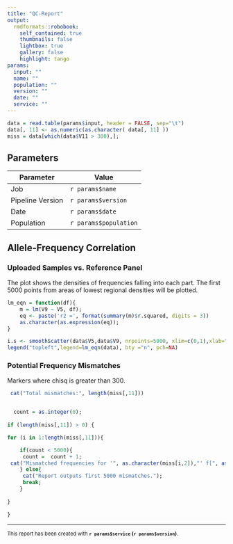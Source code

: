 ---
title: "QC-Report"
output:
  rmdformats::robobook:
    self_contained: true
    thumbnails: false
    lightbox: true
    gallery: false
    highlight: tango
params:
  input: ""
  name: ""
  population: ""
  version: ""
  date: ""
  service: ""
---


```{r echo=FALSE}
data = read.table(params$input, header = FALSE, sep="\t")
data[, 11] <- as.numeric(as.character( data[, 11] ))
miss = data[which(data$V11 > 300),];
```

## Parameters

| Parameter        | Value                       |
|------------------|-----------------------------|
| Job              | `r params$name`            |
| Pipeline Version | `r params$version`          |
| Date             | `r params$date`             |
| Population       | `r params$population    `   |

## Allele-Frequency Correlation


### Uploaded Samples vs. Reference Panel

The plot shows the densities of frequencies falling into each part. The first 5000 points from areas of lowest regional densities will be plotted.

```{r echo=FALSE}

lm_eqn = function(df){
    m = lm(V9 ~ V5, df);
    eq <- paste('r2 =', format(summary(m)$r.squared, digits = 3))
    as.character(as.expression(eq)); 
}

i.s <- smoothScatter(data$V5,data$V9, nrpoints=5000, xlim=c(0,1),xlab="Ref Allele Frequency (Uploaded Samples)", ylab="Ref Allele Frequency (Reference Panel)",useRaster=TRUE)
legend("topleft",legend=lm_eqn(data), bty ="n", pch=NA)

```

### Potential Frequency Mismatches

Markers where chisq is greater than 300. 

```{r echo=FALSE}

 cat("Total mismatches:", length(miss[,11]))


  count = as.integer(0); 
  
if (length(miss[,11]) > 0) {

for (i in 1:length(miss[,11])){

    if(count < 5000){
     count =  count + 1; 
 cat("Mismatched frequencies for '", as.character(miss[i,2]),"' f[", as.character(miss[i,3]) ,",", as.character(miss[i,4]),"] = [",miss[i,5],",",miss[i,6],"] vs [", miss[i,9], ",", miss[i,10], "], chisq ",miss[i,11], "\n",sep=""); 
	} else{
	 cat("Report outputs first 5000 mismatches.");
	 break;
	}
	
}

}

```

---

<small>
This report has been created with **`r params$service` (`r params$version`)**.
</small>